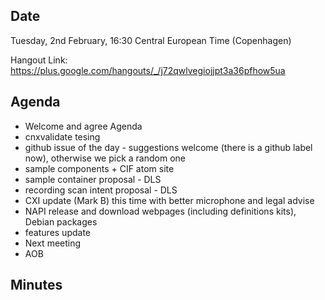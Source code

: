 ==Date==

Tuesday, 2nd February, 16:30 Central European Time (Copenhagen)

Hangout Link: https://plus.google.com/hangouts/_/j72qwlvegiojjpt3a36pfhow5ua

==Agenda==

* Welcome and agree Agenda
* cnxvalidate tesing
* github issue of the day - suggestions welcome (there is a github label now), otherwise we pick a random one
* sample components + CIF atom site
* sample container proposal - DLS
* recording scan intent proposal - DLS
* CXI update (Mark B) this time with better microphone and legal advise
* NAPI release and download webpages (including definitions kits), Debian packages
* features update
* Next meeting
* AOB

==Minutes==